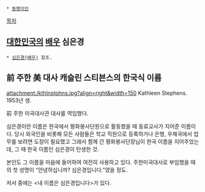  * [[동명이인]]

[[목차]]

== [[대한민국]]의 [[배우]] 심은경 ==
 * [[심은경(배우)]] 참조.

== 前 주한 美 대사 캐슬린 스티븐스의 한국식 이름 ==
attachment:/kthlnstphns.jpg?align=right&width=150
Kathleen Stephens. 1953년 생. 

前 주한 미국대사관 대사를 역임했다.

심은경이란 이름은 한국에서 평화봉사단원으로 활동했을 때 동료교사가 지어준 이름이다. 당시 외국인을 비롯해 모든 사람들은 학교 직원으로 등록하거나 은행, 우체국에서 업무를 보려면 도장이 필요했고 그래서 함께 간 평화봉사단장님이 한국 이름을 지어주었는데, 그 때 한국 이름인 심은경이 탄생한 것.

본인도 그 이름을 마음에 들어하여 여전히 사용하고 있다. 주한미국대사로 부임했을 때의 첫 성명이 “안녕하십니까? 심은경입니다.”였을 정도. 

저서 중에는 <내 이름은 심은경입니다>가 있다.
